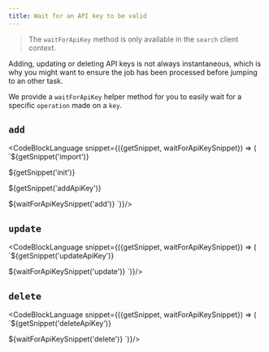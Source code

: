 ```yaml
---
title: Wait for an API key to be valid
---
```



> The `waitForApiKey` method is only available in the `search` client context.

Adding, updating or deleting API keys is not always instantaneous, which is why you might want to ensure the job has been processed before jumping to an other task.

We provide a `waitForApiKey` helper method for you to easily wait for a specific `operation` made on a `key`.

## `add`

<CodeBlockLanguage snippet={({getSnippet, waitForApiKeySnippet}) => (
`${getSnippet('import')}

${getSnippet('init')}

${getSnippet('addApiKey')}

${waitForApiKeySnippet('add')}
`)}/>

## `update`

<CodeBlockLanguage snippet={({getSnippet, waitForApiKeySnippet}) => (
`${getSnippet('updateApiKey')}

${waitForApiKeySnippet('update')}
`)}/>

## `delete`

<CodeBlockLanguage snippet={({getSnippet, waitForApiKeySnippet}) => (
`${getSnippet('deleteApiKey')}

${waitForApiKeySnippet('delete')}
`)}/>
